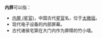 '''内屏'''可以指：
* [[内屏_(星官)|内屏 (星官)]]，中国古代[[星官|星官]]名，位于[[太微垣|太微垣]]。
* 现代电子设备的内部屏幕。
* 古代诸侯宅第在大门内作为屏障的竹小墙。

{{disambig|Cat=二字消歧義|N}}